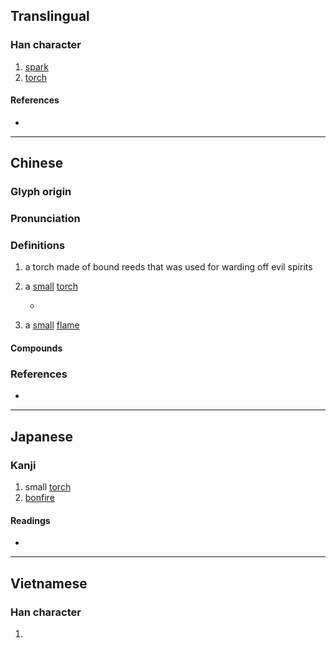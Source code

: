 {{character info}}
==Translingual==

===Han character===
{{Han char|rn=86|rad=火|as=18|sn=22|four=92846|canj=FBWI|ids=⿰火爵}}

# [[spark]]
# [[torch]]

====References====
* {{Han ref|kx=0687.330|dkj=19614|dj=1099.180|hdz=32248.120|uh=721D|ud=29213|bh=F5DA|bd=62938}}

----

==Chinese==
{{zh-forms}}

===Glyph origin===
{{Han etym}}

===Pronunciation===
{{zh-pron
|m=jué,jiào
|c=zoek6,ziu3,zoek3
|h=pfs=
|md=
|mn=
|w=
|mc=y
|oc=y
|cat=n
}}

===Definitions===
{{zh-hanzi}}

# {{lb|zh|archaic}} a torch made of bound reeds that was used for warding off evil spirits
# {{lb|zh|archaic}} a [[small]] [[torch]]
#* {{zh-x|日 月 出 矣 而 爝 火 不 息，其 於 光 也，不 亦 難 乎！|If the sun and moon come out when one's own '''torch''' is not yet extinguished, would not its light pale in comparison?|ref=Zhuangzi}}
# {{lb|zh|archaic}} a [[small]] [[flame]]

====Compounds====
{{zh-der|爝火|爝火微光}}

===References===
* {{cite-book
|last=
|first=
|authorlink=
|coauthors=
|year=1998
|title=[[w:Hanyu Da Zidian|Hanyu Da Zidian]] (漢語大字典)
|publisher=Jianhong Publishers (建宏出版社)
|location=Taipei
|isbn=9578134789
}}

----

==Japanese==

===Kanji===
{{ja-kanji|grade=|rs=火18}}

# small [[torch]]
# [[bonfire]]

====Readings====
* {{ja-readings|on=[[しゃく]] (shaku), [[さく]] (saku), [[しょう]] (shō)|kun=[[たいまつ]] (taimatsu)}}

----

==Vietnamese==

===Han character===
{{vi-readings|reading=tước|rs=火18}}

# {{rfdef|vi|sort=火18}}